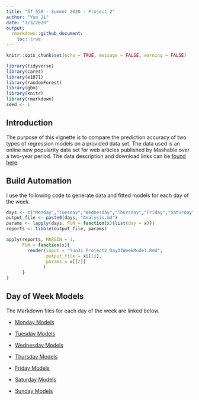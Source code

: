 ```yaml
---
title: "ST 558 - Summer 2020 - Project 2"
author: "Yun Ji"
date: "7/3/2020"
output:
  rmarkdown::github_document:
    toc: true
---
```


```r
knitr::opts_chunk$set(echo = TRUE, message = FALSE, warning = FALSE)
```

```r
library(tidyverse)
library(caret)
library(e1071)
library(randomForest)
library(gbm)
library(knitr)
library(rmarkdown)
seed <- 1
```

## Introduction
The purpose of this vignette is to compare the prediction accuracy of two types of regression models on a provided data set. The data used is an online new popularity data set for web articles published by Mashable over a two-year period. The data description and download links can be [found here](https://archive.ics.uci.edu/ml/datasets/Online+News+Popularity#).

## Build Automation
I use the following code to generate data and fitted models for each day of the week.

```r
days <- c("Monday","Tuesday","Wednesday","Thursday","Friday","Saturday","Sunday")
output_file <- paste0(days, "Analysis.md")
params <- lapply(days, FUN = function(x){list(day = x)})
reports <- tibble(output_file, params)

apply(reports, MARGIN = 1,
      FUN = function(x){
        render(input = "YunJi_Project2_DayOfWeekModel.Rmd", 
               output_file = x[[1]], 
               params = x[[2]]
              )
      }
)
```

## Day of Week Models

The Markdown files for each day of the week are linked below.

* [Monday Models](MondayAnalysis.md)

* [Tuesday Models](TuesdayAnalysis.md)

* [Wednesday Models](WednesdayAnalysis.md)

* [Thursday Models](ThursdayAnalysis.md)

* [Friday Models](FridayAnalysis.md)

* [Saturday Models](SaturdayAnalysis.md)

* [Sunday Models](SundayAnalysis.md)


